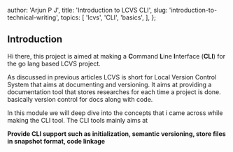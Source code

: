 
  author: 'Arjun P J',
  title: 'Introduction to LCVS CLI',
  slug: 'introduction-to-technical-writing',
  topics: [
    'lcvs',
    'CLI',
    'basics',
  ],
};

## Introduction
Hi there, this project is aimed at making a **C**ommand **L**ine **I**nterface (**CLI**) for the go lang based LCVS project.

As discussed in previous articles LCVS is short for Local Version Control System that aims at documenting and versioning.
It aims at providing a documentation tool that stores researches for each time a project is done.
basically version control for docs along with code.

In this module we will deep dive into the concepts that i came across while making the CLI tool. The CLI tools mainly aims at

**Provide CLI support such as initialization, semantic versioning, store files in snapshot format, code linkage**




